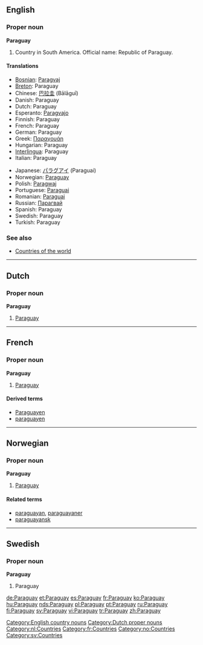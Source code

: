 ==English==

===Proper noun===
'''Paraguay'''

# Country in South America. Official name: Republic of Paraguay.

====Translations====
{{top}}
*[[Bosnian]]: [[Paragvaj]] {{m}}
*[[Breton]]: Paraguay
*Chinese: [[巴拉圭]] (Bālāguī)
*Danish: Paraguay
*Dutch: Paraguay
*Esperanto: [[Paragvajo]]
*Finnish: Paraguay
*French: Paraguay {{m}}
*German: Paraguay
*Greek: [[Παραγουάη]]
*Hungarian: Paraguay
*[[Interlingua]]: Paraguay
*Italian: Paraguay {{m}}
{{mid}}
*Japanese: [[パラグアイ]] (Paraguai)
*Norwegian: [[#Norwegian|Paraguay]]
*Polish: [[Paragwaj]]
*Portuguese: [[Paraguai]]
*Romanian: [[Paraguai]] {{n}}
*Russian: [[Парагвай]]
*Spanish: Paraguay {{m}}
*Swedish: Paraguay
*Turkish: Paraguay
{{bottom}}

===See also===
*[[Countries of the world]]

[[Category:English country nouns]]

----

==Dutch==
===Proper noun===
'''Paraguay''' {{n}}
#[[#English|Paraguay]]
[[Category:Dutch proper nouns]]
[[Category:nl:Countries]]

----
==French==

===Proper noun===
'''Paraguay''' {{m}}
# [[#English|Paraguay]]

====Derived terms====
*[[Paraguayen]]
*[[paraguayen]]
[[Category:fr:Countries]]

----

==Norwegian==
===Proper noun===
[[Category:no:Countries]]
'''Paraguay'''
#[[#English|Paraguay]]
====Related terms====
*[[paraguayan]], [[paraguayaner]]
*[[paraguayansk]]

----

==Swedish==
===Proper noun===
'''Paraguay'''
#Paraguay

[[Category:sv:Countries]]

[[de:Paraguay]]
[[et:Paraguay]]
[[es:Paraguay]]
[[fr:Paraguay]]
[[ko:Paraguay]]
[[hu:Paraguay]]
[[nds:Paraguay]]
[[pl:Paraguay]]
[[pt:Paraguay]]
[[ru:Paraguay]]
[[fi:Paraguay]]
[[sv:Paraguay]]
[[vi:Paraguay]]
[[tr:Paraguay]]
[[zh:Paraguay]]